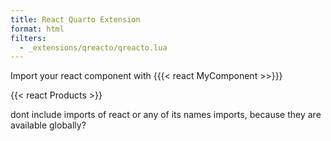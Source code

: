 ```yaml
---
title: React Quarto Extension
format: html
filters:
  - _extensions/qreacto/qreacto.lua
---
```


Import your react component with {{{< react MyComponent >>}}}


{{< react Products >}}   

dont include imports of react or any of its names imports, because they are available globally?

